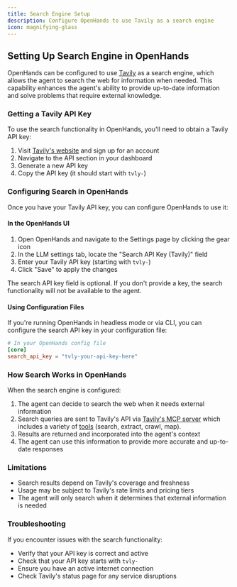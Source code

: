 ```yaml
---
title: Search Engine Setup
description: Configure OpenHands to use Tavily as a search engine
icon: magnifying-glass
---
```


## Setting Up Search Engine in OpenHands

OpenHands can be configured to use [Tavily](https://tavily.com/) as a search engine, which allows the agent to search the web for information when needed. This capability enhances the agent's ability to provide up-to-date information and solve problems that require external knowledge.

### Getting a Tavily API Key

To use the search functionality in OpenHands, you'll need to obtain a Tavily API key:

1. Visit [Tavily's website](https://tavily.com/) and sign up for an account
2. Navigate to the API section in your dashboard
3. Generate a new API key
4. Copy the API key (it should start with `tvly-`)

### Configuring Search in OpenHands

Once you have your Tavily API key, you can configure OpenHands to use it:

#### In the OpenHands UI

1. Open OpenHands and navigate to the Settings page by clicking the gear icon
2. In the LLM settings tab, locate the "Search API Key (Tavily)" field
3. Enter your Tavily API key (starting with `tvly-`)
4. Click "Save" to apply the changes

<Note>
The search API key field is optional. If you don't provide a key, the search functionality will not be available to the agent.
</Note>

#### Using Configuration Files

If you're running OpenHands in headless mode or via CLI, you can configure the search API key in your configuration file:

```toml
# In your OpenHands config file
[core]
search_api_key = "tvly-your-api-key-here"
```

### How Search Works in OpenHands

When the search engine is configured:

1. The agent can decide to search the web when it needs external information
2. Search queries are sent to Tavily's API via [Tavily's MCP server](https://github.com/tavily-ai/tavily-mcp) which includes a variety of [tools](https://docs.tavily.com/documentation/api-reference/introduction) (search, extract, crawl, map).
3. Results are returned and incorporated into the agent's context
4. The agent can use this information to provide more accurate and up-to-date responses

### Limitations

- Search results depend on Tavily's coverage and freshness
- Usage may be subject to Tavily's rate limits and pricing tiers
- The agent will only search when it determines that external information is needed

### Troubleshooting

If you encounter issues with the search functionality:

- Verify that your API key is correct and active
- Check that your API key starts with `tvly-`
- Ensure you have an active internet connection
- Check Tavily's status page for any service disruptions
